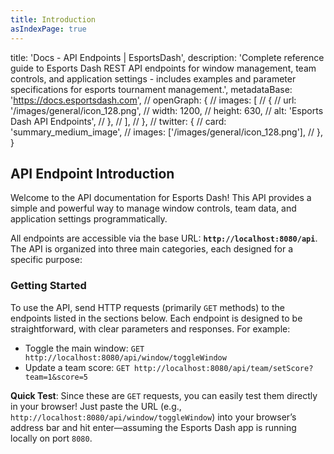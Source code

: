 ```yaml
---
title: Introduction
asIndexPage: true
---
```




  title: 'Docs - API Endpoints | EsportsDash',
  description: 'Complete reference guide to Esports Dash REST API endpoints for window management, team controls, and application settings - includes examples and parameter specifications for esports tournament management.',
  metadataBase: 'https://docs.esportsdash.com',
  // openGraph: {
  //   images: [
  //     {
  //       url: '/images/general/icon_128.png',
  //       width: 1200,
  //       height: 630,
  //       alt: 'Esports Dash API Endpoints',
  //     },
  //   ],
  // },
  // twitter: {
  //   card: 'summary_medium_image',
  //   images: ['/images/general/icon_128.png'],
  // },
}


## API Endpoint Introduction

Welcome to the API documentation for Esports Dash! This API provides a simple and powerful way to manage window controls, team data, and application settings programmatically.

All endpoints are accessible via the base URL: **`http://localhost:8080/api`**. The API is organized into three main categories, each designed for a specific purpose:



### Getting Started
To use the API, send HTTP requests (primarily `GET` methods) to the endpoints listed in the sections below. Each endpoint is designed to be straightforward, with clear parameters and responses. For example:
- Toggle the main window: `GET http://localhost:8080/api/window/toggleWindow`
- Update a team score: `GET http://localhost:8080/api/team/setScore?team=1&score=5`

**Quick Test**: Since these are `GET` requests, you can easily test them directly in your browser! Just paste the URL (e.g., `http://localhost:8080/api/window/toggleWindow`) into your browser’s address bar and hit enter—assuming the Esports Dash app is running locally on port `8080`.
